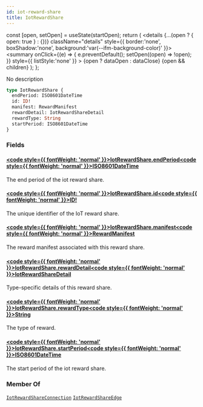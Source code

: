 ```yaml
---
id: iot-reward-share
title: IotRewardShare
---
```









  const [open, setOpen] = useState(startOpen);
  return (
    <details {...(open ? { open: true } : {})} className="details" style={{ border:'none', boxShadow:'none', background:'var(--ifm-background-color)' }}>
      <summary
        onClick={(e) => {
          e.preventDefault();
          setOpen((open) => !open);
        }}
        style={{ listStyle:'none' }}
      >
      {open ? dataOpen : dataClose}
      </summary>
      {open && children}
    </details>
  );
};








No description


```graphql
type IotRewardShare {
  endPeriod: ISO8601DateTime
  id: ID!
  manifest: RewardManifest
  rewardDetail: IotRewardShareDetail
  rewardType: String
  startPeriod: ISO8601DateTime
}
```




### Fields

#### [<code style={{ fontWeight: 'normal' }}>IotRewardShare.<b>endPeriod</b></code>](#)<Bullet />[<code style={{ fontWeight: 'normal' }}><b>ISO8601DateTime</b></code>](/graphql/schema/types/scalars/iso8601-date-time.mdx) <Badge class="badge badge--secondary " text="scalar"/> 
The end period of the iot reward share.


#### [<code style={{ fontWeight: 'normal' }}>IotRewardShare.<b>id</b></code>](#)<Bullet />[<code style={{ fontWeight: 'normal' }}><b>ID!</b></code>](/graphql/schema/types/scalars/id.mdx) <Badge class="badge badge--secondary badge--non_null" text="non-null"/> <Badge class="badge badge--secondary " text="scalar"/> 
The unique identifier of the IoT reward share.


#### [<code style={{ fontWeight: 'normal' }}>IotRewardShare.<b>manifest</b></code>](#)<Bullet />[<code style={{ fontWeight: 'normal' }}><b>RewardManifest</b></code>](/graphql/schema/types/objects/reward-manifest.mdx) <Badge class="badge badge--secondary " text="object"/> 
The reward manifest associated with this reward share.


#### [<code style={{ fontWeight: 'normal' }}>IotRewardShare.<b>rewardDetail</b></code>](#)<Bullet />[<code style={{ fontWeight: 'normal' }}><b>IotRewardShareDetail</b></code>](/graphql/schema/types/unions/iot-reward-share-detail.mdx) <Badge class="badge badge--secondary " text="union"/> 
Type-specific details of this reward share.


#### [<code style={{ fontWeight: 'normal' }}>IotRewardShare.<b>rewardType</b></code>](#)<Bullet />[<code style={{ fontWeight: 'normal' }}><b>String</b></code>](/graphql/schema/types/scalars/string.mdx) <Badge class="badge badge--secondary " text="scalar"/> 
The type of reward.


#### [<code style={{ fontWeight: 'normal' }}>IotRewardShare.<b>startPeriod</b></code>](#)<Bullet />[<code style={{ fontWeight: 'normal' }}><b>ISO8601DateTime</b></code>](/graphql/schema/types/scalars/iso8601-date-time.mdx) <Badge class="badge badge--secondary " text="scalar"/> 
The start period of the iot reward share.






### Member Of

[`IotRewardShareConnection`](/graphql/schema/types/objects/iot-reward-share-connection.mdx)  <Badge class="badge badge--secondary badge--relation" text="object"/><Bullet />[`IotRewardShareEdge`](/graphql/schema/types/objects/iot-reward-share-edge.mdx)  <Badge class="badge badge--secondary badge--relation" text="object"/>